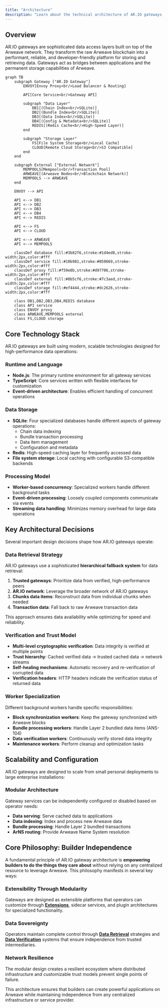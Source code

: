 ```yaml
---
title: "Architecture"
description: "Learn about the technical architecture of AR.IO gateways, their core dependencies, and key design decisions"
---
```


## Overview

AR.IO gateways are sophisticated data access layers built on top of the Arweave network. They transform the raw Arweave blockchain into a performant, reliable, and developer-friendly platform for storing and retrieving data. Gateways act as bridges between applications and the permanent storage capabilities of Arweave.

```mermaid
graph TB
    subgraph Gateway ["AR.IO Gateway"]
        ENVOY[Envoy Proxy<br/>Load Balancer & Routing]
        
        API[Core Service<br/>Gateway API]
        
        subgraph "Data Layer"
            DB1[(Chain Index<br/>SQLite)]
            DB2[(Bundle Index<br/>SQLite)]
            DB3[(Data Index<br/>SQLite)]
            DB4[(Config & Metadata<br/>SQLite)]
            REDIS[(Redis Cache<br/>High-Speed Layer)]
        end
        
        subgraph "Storage Layer"
            FS[File System Storage<br/>Local Cache]
            CLOUD[Remote Cloud Storage<br/>S3 Compatible]
        end
    end
    
    subgraph External ["External Network"]
        MEMPOOLS[Mempools<br/>Transaction Pool]
        ARWEAVE[(Arweave Nodes<br/>Blockchain Network)]
        MEMPOOLS --> ARWEAVE
    end

    ENVOY --> API

    API <--> DB1
    API <--> DB2
    API <--> DB3
    API <--> DB4
    API <--> REDIS
    
    API <--> FS
    API <--> CLOUD

    API <--> ARWEAVE
    API <--> MEMPOOLS

    classDef database fill:#3b82f6,stroke:#1d4ed8,stroke-width:2px,color:#fff
    classDef service fill:#10b981,stroke:#059669,stroke-width:2px,color:#fff
    classDef proxy fill:#f59e0b,stroke:#d97706,stroke-width:2px,color:#fff
    classDef external fill:#8b5cf6,stroke:#7c3aed,stroke-width:2px,color:#fff
    classDef storage fill:#ef4444,stroke:#dc2626,stroke-width:2px,color:#fff
    
    class DB1,DB2,DB3,DB4,REDIS database
    class API service
    class ENVOY proxy
    class ARWEAVE,MEMPOOLS external
    class FS,CLOUD storage
```

## Core Technology Stack

AR.IO gateways are built using modern, scalable technologies designed for high-performance data operations:

### Runtime and Language
- **Node.js**: The primary runtime environment for all gateway services
- **TypeScript**: Core services written with flexible interfaces for customization
- **Event-driven architecture**: Enables efficient handling of concurrent operations

### Data Storage
- **SQLite**: Four specialized databases handle different aspects of gateway operations:
  - Chain data indexing
  - Bundle transaction processing  
  - Data item management
  - Configuration and metadata
- **Redis**: High-speed caching layer for frequently accessed data
- **File system storage**: Local caching with configurable S3-compatible backends

### Processing Model
- **Worker-based concurrency**: Specialized workers handle different background tasks
- **Event-driven processing**: Loosely coupled components communicate via events
- **Streaming data handling**: Minimizes memory overhead for large data operations

## Key Architectural Decisions

Several important design decisions shape how AR.IO gateways operate:

### Data Retrieval Strategy
AR.IO gateways use a sophisticated **hierarchical fallback system** for data retrieval:

1. **Trusted gateways**: Prioritize data from verified, high-performance peers
2. **AR.IO network**: Leverage the broader network of AR.IO gateways  
3. **Chunks data items**: Reconstruct data from individual chunks when needed
4. **Transaction data**: Fall back to raw Arweave transaction data

This approach ensures data availability while optimizing for speed and reliability.

### Verification and Trust Model
- **Multi-level cryptographic verification**: Data integrity is verified at multiple points
- **Trust hierarchy**: Cached verified data → trusted cached data → network streams
- **Self-healing mechanisms**: Automatic recovery and re-verification of corrupted data
- **Verification headers**: HTTP headers indicate the verification status of returned data

### Worker Specialization
Different background workers handle specific responsibilities:

- **Block synchronization workers**: Keep the gateway synchronized with Arweave blocks
- **Bundle processing workers**: Handle Layer 2 bundled data items (ANS-104)
- **Data verification workers**: Continuously verify stored data integrity
- **Maintenance workers**: Perform cleanup and optimization tasks

## Scalability and Configuration

AR.IO gateways are designed to scale from small personal deployments to large enterprise installations:

### Modular Architecture
Gateway services can be independently configured or disabled based on operator needs:
- **Data serving**: Serve cached data to applications
- **Data indexing**: Index and process new Arweave data
- **Bundle processing**: Handle Layer 2 bundled transactions
- **ArNS routing**: Provide Arweave Name System resolution

## Core Philosophy: Builder Independence

A fundamental principle of AR.IO gateway architecture is **empowering builders to do the things they care about** without relying on any centralized resource to leverage Arweave. This philosophy manifests in several key ways:

### Extensibility Through Modularity
Gateways are designed as extensible platforms that operators can customize through **[Extensions](/build/extensions/)**, sidecar services, and plugin architectures for specialized functionality.

### Data Sovereignty
Operators maintain complete control through **[Data Retrieval](/learn/gateways/data-retrieval)** strategies and **[Data Verification](/learn/gateways/data-verification)** systems that ensure independence from trusted intermediaries.

### Network Resilience
The modular design creates a resilient ecosystem where distributed infrastructure and customizable trust models prevent single points of failure.

This architecture ensures that builders can create powerful applications on Arweave while maintaining independence from any centralized infrastructure or service provider.


